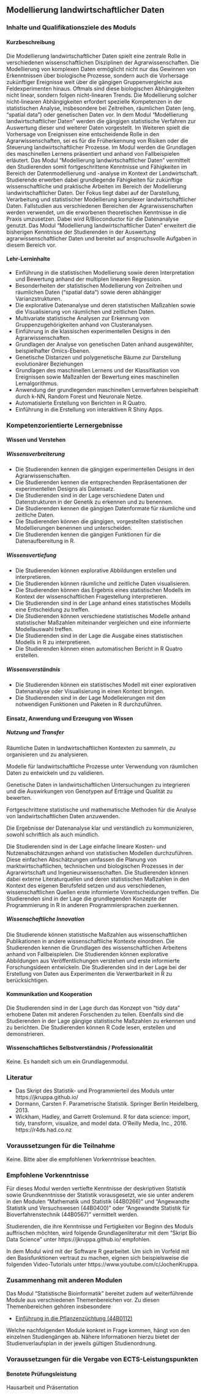 ## Modellierung landwirtschaftlicher Daten {#sec-module-modellierung-landwirtschaft .unnumbered}

### Inhalte und Qualifikationsziele des Moduls {.unnumbered}

#### Kurzbeschreibung {.unnumbered}

Die Modellierung landwirtschaftlicher Daten spielt eine zentrale Rolle in verschiedenen wissenschaftlichen Disziplinen der Agrarwissenschaften. Die Modellierung von komplexen Daten ermöglicht nicht nur das Gewinnen von Erkenntnissen über biologische Prozesse, sondern auch die Vorhersage zukünftiger Ereignisse weit über die gängigen Gruppenvergleiche aus Feldexperimenten hinaus. Oftmals sind diese biologischen Abhängigkeiten nicht linear, sondern folgen nicht-linearen Trends. Die Modellierung solcher nicht-linearen Abhängigkeiten erfordert spezielle Kompetenzen in der statistischen Analyse, insbesondere bei Zeitreihen, räumlichen Daten (eng. "spatial data") oder genetischen Daten vor. In dem Modul "Modellierung landwirtschaftlicher Daten" werden die gängigen statistische Verfahren zur Auswertung dieser und weiterer Daten vorgestellt. Im Weiteren spielt die Vorhersage von Ereignissen eine entscheidende Rolle in den Agrarwissenschaften, sei es für die Früherkennung von Risiken oder die Steuerung landwirtschaftlicher Prozesse. Im Modul werden die Grundlagen des maschinellen Lernens präsentiert und anhand von Fallbeispielen erläutert. Das Modul "Modellierung landwirtschaftlicher Daten" vermittelt den Studierenden somit fortgeschrittene Kenntnisse und Fähigkeiten im Bereich der Datenmodellierung und -analyse im Kontext der Landwirtschaft. Studierende erwerben dabei grundlegende Fähigkeiten für zukünftige wissenschaftliche und praktische Arbeiten im Bereich der Modellierung landwirtschaftlicher Daten. Der Fokus liegt dabei auf der Darstellung, Verarbeitung und statistischer Modellierung komplexer landwirtschaftlicher Daten. Fallstudien aus verschiedenen Bereichen der Agrarwissenschaften werden verwendet, um die erworbenen theoretischen Kenntnisse in die Praxis umzusetzen. Dabei wird R/Bioconductor für die Datenanalyse genutzt. Das Modul "Modellierung landwirtschaftlicher Daten" erweitert die bisherigen Kenntnisse der Studierenden in der Auswertung agrarwissenschaftlicher Daten und bereitet auf anspruchsvolle Aufgaben in diesem Bereich vor.

#### Lehr-Lerninhalte {.unnumbered}

-   Einführung in die statistischen Modellierung sowie deren Interpretation und Bewertung anhand der multiplen linearen Regression.
-   Besonderheiten der statistischen Modellierung von Zeitreihen und räumlichen Daten ("spatial data") sowie deren abhängiger Varianzstrukturen.
-   Die explorative Datenanalyse und deren statistischen Maßzahlen sowie die Visualisierung von räumlichen und zeitlichen Daten.
-   Multivariate statistische Analysen zur Erkennung von Gruppenzugehörigkeiten anhand von Clusteranalysen.
-   Einführung in die klassischen experimentellen Designs in den Agrarwissenschaften.
-   Grundlagen der Analyse von genetischen Daten anhand ausgewählter, beispielhafter Omics-Ebenen.
-   Genetische Distanzen und polygenetische Bäume zur Darstellung evolutionärer Beziehungen
-   Grundlagen des maschinellen Lernens und der Klassifikation von Ereignissen sowie Maßzahlen der Bewertung eines maschinellen Lernalgorithmus.
-   Anwendung der grundlegenden maschinellen Lernverfahren beispielhaft durch k-NN, Random Forest und Neuronale Netze.
-   Automatisierte Erstellung von Berichten in R Quatro.
-   Einführung in die Erstellung von interaktiven R Shiny Apps.

### Kompetenzorientierte Lernergebnisse {.unnumbered}

#### Wissen und Verstehen {.unnumbered}

##### Wissensverbreiterung {.unnumbered}

-   Die Studierenden kennen die gängigen experimentellen Designs in den Agrarwissenschaften.
-   Die Studierenden kennen die entsprechenden Repräsentationen der experimentellen Designs als Datensatz.
-   Die Studierenden sind in der Lage verschiedene Daten und Datenstrukturen in der Genetik zu erkennen und zu benennen.
-   Die Studierenden kennen die gängigen Datenformate für räumliche und zeitliche Daten.
-   Die Studierenden können die gängigen, vorgestellten statistischen Modellierungen benennen und unterscheiden.
-   Die Studierenden kennen die gängigen Funktionen für die Datenaufbereitung in R.

##### Wissensvertiefung {.unnumbered}

-   Die Studierenden können explorative Abbildungen erstellen und interpretieren.
-   Die Studierenden können räumliche und zeitliche Daten visualisieren.
-   Die Studierenden können das Ergebnis eines statistischen Modells im Kontext der wissenschaftlichen Fragestellung interpretieren.
-   Die Studierenden sind in der Lage anhand eines statistisches Modells eine Entscheidung zu treffen.
-   Die Studierenden können verschiedene statistisches Modelle anhand statistischer Maßzahlen miteinander vergleichen und eine informierte Modellauswahl treffen.
-   Die Studierenden sind in der Lage die Ausgabe eines statistischen Modells in R zu interpretieren.
-   Die Studierenden können einen automatischen Bericht in R Quatro erstellen.

##### Wissensverständnis {.unnumbered}

-   Die Studierenden können ein statistisches Modell mit einer explorativen Datenanalyse oder Visualisierung in einen Kontext bringen.
-   Die Studierenden sind in der Lage Modelleierungen mit den notwendigen Funktionen und Paketen in R durchzuführen.

#### Einsatz, Anwendung und Erzeugung von Wissen {.unnumbered}

##### Nutzung und Transfer {.unnumbered}

Räumliche Daten in landwirtschaftlichen Kontexten zu sammeln, zu organisieren und zu analysieren.

Modelle für landwirtschaftliche Prozesse unter Verwendung von räumlichen Daten zu entwickeln und zu validieren.

Genetische Daten in landwirtschaftlichen Untersuchungen zu integrieren und die Auswirkungen von Genotypen auf Erträge und Qualität zu bewerten.

Fortgeschrittene statistische und mathematische Methoden für die Analyse von landwirtschaftlichen Daten anzuwenden.

Die Ergebnisse der Datenanalyse klar und verständlich zu kommunizieren, sowohl schriftlich als auch mündlich.

Die Studierenden sind in der Lage einfache lineare Kosten- und Nutzenabschätzungen anhand von statistischen Modellen durchzuführen. Diese einfachen Abschätzungen umfassen die Planung von marktwirtschaftlichen, technischen und biologischen Prozesses in der Agrarwirtschaft und Ingenieurwissenschaften. Die Studierenden können dabei externe Literaturquellen und deren statistischen Maßzahlen in den Kontext des eigenen Berufsfeld setzen und aus verschiedenen, wissenschaftlichen Quellen erste informierte Vorentscheidungen treffen. Die Studierenden sind in der Lage die grundlegenden Konzepte der Programmierung in R in anderen Programmiersprachen zuerkennen.

##### Wissenschaftliche Innovation {.unnumbered}

Die Studierende können statistische Maßzahlen aus wissenschaftlichen Publikationen in andere wissenschaftliche Kontexte einordnen. Die Studierenden kennen die Grundlagen des wissenschaftlichen Arbeitens anhand von Fallbeispielen. Die Studierenden können explorative Abbildungen aus Veröffentlichungen verstehen und erste informierte Forschungsideen entwickeln. Die Studierenden sind in der Lage bei der Erstellung von Daten aus Experimenten die Verwertbarkeit in R zu berücksichtigen.

#### Kommunikation und Kooperation {.unnumbered}

Die Studierenden sind in der Lage durch das Konzept von "tidy data" erhobene Daten mit anderen Forschenden zu teilen. Ebenfalls sind die Studierenden in der Lage gängige statistische Maßzahlen zu erkennen und zu berichten. Die Studierenden können R Code lesen, erstellen und demonstrieren.

#### Wissenschaftliches Selbstverständnis / Professionalität {.unnumbered}

Keine. Es handelt sich um ein Grundlagenmodul.

### Literatur {.unnumbered}

-   Das Skript des Statistik- und Programmierteil des Moduls unter https://jkruppa.github.io/
-   Dormann, Carsten F. Parametrische Statistik. Springer Berlin Heidelberg, 2013.
-   Wickham, Hadley, and Garrett Grolemund. R for data science: import, tidy, transform, visualize, and model data. O'Reilly Media, Inc., 2016. https://r4ds.had.co.nz

### Voraussetzungen für die Teilnahme {.unnumbered}

Keine. Bitte aber die empfohlenen Vorkenntnisse beachten.

### Empfohlene Vorkenntnisse {.unnumbered}

Für dieses Modul werden vertiefte Kenntnisse der deskriptiven Statistik sowie Grundkenntnisse der Statistik vorausgesetzt, wie sie unter anderem in den Modulen "Mathematik und Statistik (44B0266)" und "Angewandte Statistik und Versuchswesen (44B0400)" oder "Angewandte Statistik für Bioverfahrenstechnik (44B0567)" vermittelt werden.

Studierenden, die ihre Kenntnisse und Fertigkeiten vor Beginn des Moduls auffrischen möchten, wird folgende Grundlagenliteratur mit dem "Skript Bio Data Science" unter https://jkruppa.github.io/ empfohlen.

In dem Modul wird mit der Software R gearbeitet. Um sich im Vorfeld mit den Basisfunktionen vertraut zu machen, eignen sich beispielsweise die folgenden Video-Tutorials unter https://www.youtube.com/c/JochenKruppa.

### Zusammenhang mit anderen Modulen {.unnumbered}

Das Modul "Statistische Bioinformatik" bereitet zudem auf weiterführende Module aus verschiedenen Themenbereichen vor. Zu diesen Themenbereichen gehören insbesondere

-   [Einführung in die Pflanzenzüchtung (44B0112)](https://www.hs-osnabrueck.de/module/44B0112/)

Welche nachfolgenden Module konkret in Frage kommen, hängt von den einzelnen Studiengängen ab. Nähere Informationen hierzu bietet der Studienverlaufsplan in der jeweils gültigen Studienordnung.

### Voraussetzungen für die Vergabe von ECTS-Leistungspunkten {.unnumbered}

#### Benotete Prüfungsleistung {.unnumbered}

Hausarbeit und Präsentation
